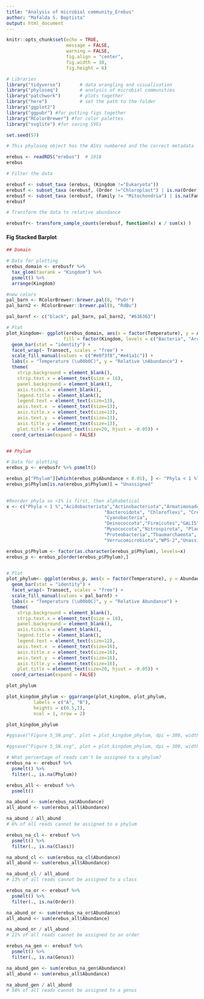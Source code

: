 ---
title: "Analysis of microbial community_Erebus"
author: "Mafalda S. Baptista"
output: html_document
---

```{r setup, include=FALSE}
knitr::opts_chunk$set(echo = TRUE,
                      message = FALSE, 
                      warning = FALSE,
                      fig.align = "center",
                      fig.width = 10,
                      fig.height = 6)
```


```{r}

# Libraries
library("tidyverse")       # data wrangling and visualisation
library("phyloseq")        # analysis of microbial communities
library("patchwork")       # plots together
library("here")            # set the path to the folder
library("ggplot2")
library("ggpubr") #for putting figs together
library("RColorBrewer") #for color palettes
library("svglite") #for saving SVGs

set.seed(57)
```


```{r}

# This phyloseq object has the ASVs numbered and the correct metadata 

erebus <- readRDS("erebus")  # 1018
erebus

```


```{r}

# Filter the data

erebusf <- subset_taxa (erebus, (Kingdom !="Eukaryota")) 
erebusf <- subset_taxa (erebusf, (Order !="Chloroplast") | is.na(Order)) 
erebusf <- subset_taxa (erebusf, (Family != "Mitochondria") | is.na(Family)) 
erebusf

```
```{r Normalise}
# Transform the data to relative abundance

erebusfr<- transform_sample_counts(erebusf, function(x) x / sum(x) )

```


#### Fig Stacked Barplot

```{r}

## Domain

# Data for plotting
erebus_domain <- erebusfr %>%
  tax_glom(taxrank = "Kingdom") %>% 
  psmelt() %>%                                         
  arrange(Kingdom)

#new colors
pal_barn <- RColorBrewer::brewer.pal(8, "PuOr")
pal_barn2 <- RColorBrewer::brewer.pal(8, "RdBu")

pal_barnf <- c("black", pal_barn, pal_barn2, "#636363")

# Plot
plot_kingdom<- ggplot(erebus_domain, aes(x = factor(Temperature), y = Abundance, 
                     fill = factor(Kingdom, levels = c("Bacteria", "Archaea")))) +
  geom_bar(stat = "identity") +
  facet_wrap(~ Transect, scales = "free") +
  scale_fill_manual(values = c("#e0f3f8","#e41a1c")) +
  labs(x = "Temperature (\u00b0C)", y = "Relative \nAbundance") +
  theme(
    strip.background = element_blank(),
    strip.text.x = element_text(size = 16),
    panel.background = element_blank(),
    axis.ticks.x = element_blank(),
    legend.title = element_blank(),
    legend.text = element_text(size=13),
    axis.text.x  = element_text(size=13),
    axis.title.x = element_text(size=13),
    axis.text.y  = element_text(size=13),
    axis.title.y = element_text(size=13),
    plot.title = element_text(size=20, hjust = -0.05)) +
  coord_cartesian(expand = FALSE)


## Phylum

# Data for plotting
erebus_p <- erebusfr %>% psmelt()

erebus_p["Phylum"][which(erebus_p$Abundance < 0.01), ] <- "Phyla < 1 %"
erebus_p$Phylum[is.na(erebus_p$Phylum)] = "Unassigned"
  

#Reorder phyla so <1% is first, then alphabetical
x <- c("Phyla < 1 %","Acidobacteriota","Actinobacteriota","Armatimonadota",
                                    "Bacteroidota", "Chloroflexi", "Crenarchaeota",
                                    "Cyanobacteria",
                                    "Deinococcota","Firmicutes","GAL15",
                                    "Myxococcota","Nitrospirota", "Planctomycetota",
                                    "Proteobacteria","Thaumarchaeota",
                                    "Verrucomicrobiota","WPS-2","Unassigned")

erebus_p$Phylum <- factor(as.character(erebus_p$Phylum), levels=x)
erebus_p <- erebus_p[order(erebus_p$Phylum),]


# Plot 
plot_phylum<- ggplot(erebus_p, aes(x = factor(Temperature), y = Abundance, fill = Phylum)) +
  geom_bar(stat = "identity") +
  facet_wrap(~ Transect, scales = "free") +
  scale_fill_manual(values = pal_barnf) +
  labs(x = "Temperature (\u00b0C)", y = "Relative Abundance") +
  theme(
    strip.background = element_blank(),
    strip.text.x = element_text(size = 16),
    panel.background = element_blank(),
    axis.ticks.x = element_blank(),
    legend.title = element_blank(),
    legend.text = element_text(size=12),
    axis.text.x  = element_text(size=16),
    axis.title.x = element_text(size=16),
    axis.text.y  = element_text(size=16),
    axis.title.y = element_text(size=16),
    plot.title = element_text(size=20, hjust = -0.05)) +
  coord_cartesian(expand = FALSE)

plot_phylum

plot_kingdom_phylum <- ggarrange(plot_kingdom, plot_phylum,
          labels = c("A", "B"),
          heights = c(0.5,1),
          ncol = 1, nrow = 2)

plot_kingdom_phylum

#ggsave("Figure 5_SN.png", plot = plot_kingdom_phylum, dpi = 300, width = 240, height = 180, units = "mm")

#ggsave("Figure 5_SN.svg", plot = plot_kingdom_phylum, dpi = 300, width = 240, height = 180, units = "mm")

```

```{r}
# What percentage of reads can't be assigned to a phylum?
erebus_na <- erebusf %>%
  psmelt() %>%
  filter(., is.na(Phylum))

erebus_all <- erebusf %>%
  psmelt()

na_abund <- sum(erebus_na$Abundance)
all_abund <- sum(erebus_all$Abundance)

na_abund / all_abund
# 6% of all reads cannot be assigned to a phylum

erebus_na_cl <- erebusf %>%
  psmelt() %>%
  filter(., is.na(Class))

na_abund_cl <- sum(erebus_na_cl$Abundance)
all_abund <- sum(erebus_all$Abundance)

na_abund_cl / all_abund
# 13% of all reads cannot be assigned to a class

erebus_na_or <- erebusf %>%
  psmelt() %>%
  filter(., is.na(Order))

na_abund_or <- sum(erebus_na_or$Abundance)
all_abund <- sum(erebus_all$Abundance)

na_abund_or / all_abund
# 21% of all reads cannot be assigned to an order

erebus_na_gen <- erebusf %>%
  psmelt() %>%
  filter(., is.na(Genus))

na_abund_gen <- sum(erebus_na_gen$Abundance)
all_abund <- sum(erebus_all$Abundance)

na_abund_gen / all_abund
# 58% of all reads cannot be assigned to a genus
```
